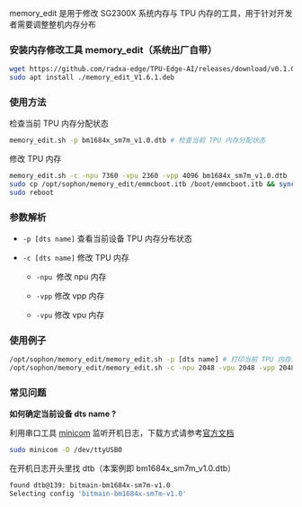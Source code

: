 memory_edit 是用于修改 SG2300X 系统内存与 TPU 内存的工具，用于针对开发者需要调整整机内存分布

### 安装内存修改工具 memory_edit（系统出厂自带）

```bash
wget https://github.com/radxa-edge/TPU-Edge-AI/releases/download/v0.1.0/memory_edit_V1.6.1.deb
sudo apt install ./memory_edit_V1.6.1.deb
```

### 使用方法

检查当前 TPU 内存分配状态

```bash
memory_edit.sh -p bm1684x_sm7m_v1.0.dtb # 检查当前 TPU 内存分配状态
```

修改 TPU 内存

```bash
memory_edit.sh -c -npu 7360 -vpu 2360 -vpp 4096 bm1684x_sm7m_v1.0.dtb
sudo cp /opt/sophon/memory_edit/emmcboot.itb /boot/emmcboot.itb && sync
sudo reboot
```

### 参数解析

- `-p [dts name]` 查看当前设备 TPU 内存分布状态

- `-c [dts name]` 修改 TPU 内存

  - `-npu `修改 npu 内存

  - `-vpp` 修改 vpp 内存

  - `-vpu` 修改 vpu 内存

### 使用例子

```bash
/opt/sophon/memory_edit/memory_edit.sh -p [dts name] # 打印当前 TPU 内存分配状态
/opt/sophon/memory_edit/memory_edit.sh -c -npu 2048 -vpu 2048 -vpp 2048 [dts name] # 分配各硬件加速处理器内存，单位为 M
```

### 常见问题

**如何确定当前设备 dts name ?**

利用串口工具 [minicom](https://wiki.emacinc.com/wiki/Getting_Started_With_Minicom) 监听开机日志，下载方式请参考[官方文档](https://wiki.emacinc.com/wiki/Getting_Started_With_Minicom)

```bash
sudo minicom -D /dev/ttyUSB0
```

在开机日志开头里找 dtb（本案例即 bm1684x_sm7m_v1.0.dtb）

```bash
found dtb@139: bitmain-bm1684x-sm7m-v1.0
Selecting config 'bitmain-bm1684x-sm7m-v1.0'
```
